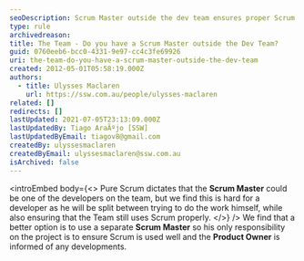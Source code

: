 ```yaml
---
seoDescription: Scrum Master outside the dev team ensures proper Scrum adoption and informs the Product Owner of developments.
type: rule
archivedreason:
title: The Team - Do you have a Scrum Master outside the Dev Team?
guid: 0760eeb6-bcc0-4331-9e97-cc4c3fe69926
uri: the-team-do-you-have-a-scrum-master-outside-the-dev-team
created: 2012-05-01T05:58:19.000Z
authors:
  - title: Ulysses Maclaren
    url: https://ssw.com.au/people/ulysses-maclaren
related: []
redirects: []
lastUpdated: 2021-07-05T23:13:09.000Z
lastUpdatedBy: Tiago AraÃºjo [SSW]
lastUpdatedByEmail: tiagov8@gmail.com
createdBy: ulyssesmaclaren
createdByEmail: ulyssesmaclaren@ssw.com.au
isArchived: false
---
```


<introEmbed
  body={<>
Pure Scrum dictates that the **Scrum Master** could be one of the developers on the team, but we find this is hard for a developer as he will be split between trying to do the work himself, while also ensuring that the Team still uses Scrum properly.
  </>}
/>
We find that a better option is to use a separate **Scrum Master** so his only responsibility on the project is to ensure Scrum is used well and the **Product Owner** is informed of any developments.
